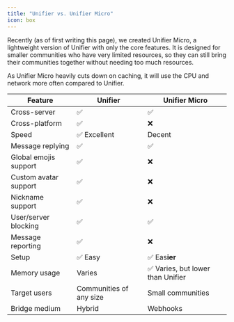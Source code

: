 ```yaml
---
title: "Unifier vs. Unifier Micro"
icon: box
---
```


Recently (as of first writing this page), we created Unifier Micro, a lightweight version of Unifier with only the core features. It is designed for smaller communities who have very limited resources, so they can still bring their communities together without needing too much resources.

As Unifier Micro heavily cuts down on caching, it will use the CPU and network more often compared to Unifier.

| Feature                                                                                                                                                    | Unifier                                                                                                                                                                           | Unifier Micro                                                                                                                                                                                                                              |
| ---------------------------------------------------------------------------------------------------------------------------------------------------------- | --------------------------------------------------------------------------------------------------------------------------------------------------------------------------------- | ------------------------------------------------------------------------------------------------------------------------------------------------------------------------------------------------------------------------------------------ |
| <Tooltip tip="Ability to bridge from a server to a different server on the same platform.">Cross-server</Tooltip>                                          | ✅                                                                                                                                                                                 | ✅                                                                                                                                                                                                                                          |
| <Tooltip tip="Ability to bridge from a server to a different server on a completely different platform (e.g. Discord to Revolt).">Cross-platform</Tooltip> | ✅                                                                                                                                                                                 | ❌                                                                                                                                                                                                                                          |
| <Tooltip tip="Bridging speed, does not take general bot responsiveness into account unless it affects bridging speeds.">Speed</Tooltip>                    | <Tooltip tip="Thanks to concurrent processing and performance optimization libraries and techniques, Unifier can bridge messages at extremely fast speeds.">✅ Excellent</Tooltip> | Decent                                                                                                                                                                                                                                     |
| <Tooltip tip="Ability to show message replies.">Message replying</Tooltip>                                                                                 | ✅                                                                                                                                                                                 | ✅                                                                                                                                                                                                                                          |
| <Tooltip tip="Ability to allow users to use emojis from opted-in servers from any connected server.">Global emojis support</Tooltip>                       | ✅                                                                                                                                                                                 | ❌                                                                                                                                                                                                                                          |
| <Tooltip tip="Ability to set a custom profile picture for Unifier without changing your actual profile picture.">Custom avatar support</Tooltip>           | ✅                                                                                                                                                                                 | ❌                                                                                                                                                                                                                                          |
| <Tooltip tip="Ability to set a custom display name for Unifier without changing your actual display name or server nickname.">Nickname support</Tooltip>   | ✅                                                                                                                                                                                 | ❌                                                                                                                                                                                                                                          |
| <Tooltip tip="Ability to let server moderators block users or servers from bridging messages to their server.">User/server blocking</Tooltip>              | ✅                                                                                                                                                                                 | ✅                                                                                                                                                                                                                                          |
| <Tooltip tip="Ability to easily and discreetly report abusive messages to instance moderators.">Message reporting</Tooltip>                                | ✅                                                                                                                                                                                 | ❌                                                                                                                                                                                                                                          |
| <Tooltip tip="Difficulty of installation and setup process.">Setup</Tooltip>                                                                               | ✅ Easy                                                                                                                                                                            | <Tooltip tip="Unifier Micro has the upper edge thanks to having less things to set up and maintain.">✅ Eas</Tooltip>**<Tooltip tip="Unifier Micro has the upper edge thanks to having less things to set up and maintain.">ier</Tooltip>** |
| <Tooltip tip="Overall memory usage, lower is better.">Memory usage</Tooltip>                                                                               | Varies                                                                                                                                                                            | <Tooltip tip="Unifier Micro does not have support for cogs and Plugins whatsoever, which helps reduce overall memory usage.">✅ Varies, but lower than Unifier</Tooltip>                                                                    |
| <Tooltip tip="Target audience for the products.">Target users</Tooltip>                                                                                    | Communities of any size                                                                                                                                                           | Small communities                                                                                                                                                                                                                          |
| <Tooltip tip="Medium used to bridge messages to a platform.">Bridge medium</Tooltip>                                                                       | <Tooltip tip="Unifier uses webhooks on platforms like Discord and Guilded to bridge messages, while it uses regular bot messages on platforms like Revolt.">Hybrid</Tooltip>      | Webhooks                                                                                                                                                                                                                                   |